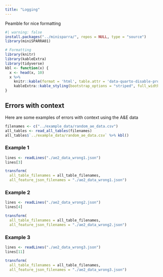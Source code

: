 ```yaml
---
title: "Logging"
---
```


Peamble for nice formatting

```r
#| warning: false
install.packages("../minisparra/", repos = NULL, type = "source")
library(miniSPARRA01)

# Formatting
library(knitr)
library(kableExtra)
library(tidyverse)
kbl <- function(x) {
  x <- head(x, 10)
  x %>%
    knitr::kable(format = 'html', table.attr = 'data-quarto-disable-processing="true"') %>%
    kableExtra::kable_styling(bootstrap_options = "striped", full_width = FALSE)
}
```

## Errors with context

Here are some examples of errors with context using the A&E data

```r
filenames <- c("../example_data/random_ae_data.csv")
all_tables <- read_all_tables(filenames)
all_tables$`../example_data/random_ae_data.csv` %>% kbl()
```

### Example 1

```r
lines <- readLines("./ae2_data_wrong1.json")
lines[3]
```

```r
transform(
  all_table_filenames = all_table_filenames,
  all_feature_json_filenames = "./ae2_data_wrong1.json")
```

### Example 2

```r
lines <- readLines("./ae2_data_wrong2.json")
lines[4]
```

```r
transform(
  all_table_filenames = all_table_filenames,
  all_feature_json_filenames = "./ae2_data_wrong2.json")
```

### Example 3

```r
lines <- readLines("./ae2_data_wrong3.json")
lines[11]
```

```r
transform(
  all_table_filenames = all_table_filenames,
  all_feature_json_filenames = "./ae2_data_wrong3.json")
```

